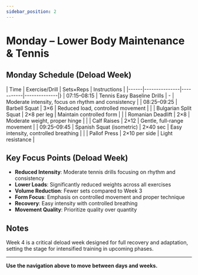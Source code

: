 ```yaml
---
sidebar_position: 2
---
```



<WorkoutNav weekNumber={4} />

# Monday – Lower Body Maintenance & Tennis

## Monday Schedule (Deload Week)

| Time | Exercise/Drill | Sets×Reps | Instructions |
|------|---------------|-----------|--------------|}
| 07:15–08:15 | Tennis Easy Baseline Drills | - | Moderate intensity, focus on rhythm and consistency |
| 08:25–09:25 | Barbell Squat | 3×6 | Reduced load, controlled movement |
| | Bulgarian Split Squat | 2×8 per leg | Maintain controlled form |
| | Romanian Deadlift | 2×8 | Moderate weight, proper hinge |
| | Calf Raises | 2×12 | Gentle, full-range movement |
| 09:25–09:45 | Spanish Squat (isometric) | 2×40 sec | Easy intensity, controlled breathing |
| | Pallof Press | 2×10 per side | Light resistance |

## Key Focus Points (Deload Week)

- **Reduced Intensity**: Moderate tennis drills focusing on rhythm and consistency
- **Lower Loads**: Significantly reduced weights across all exercises
- **Volume Reduction**: Fewer sets compared to Week 3
- **Form Focus**: Emphasis on controlled movement and proper technique
- **Recovery**: Easy intensity with controlled breathing
- **Movement Quality**: Prioritize quality over quantity

## Notes

Week 4 is a critical deload week designed for full recovery and adaptation, setting the stage for intensified training in upcoming phases.

---

**Use the navigation above to move between days and weeks.**
